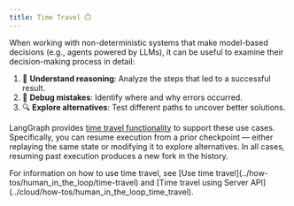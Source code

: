 ```yaml
---
title: Time Travel ⏱️
---
```


When working with non-deterministic systems that make model-based decisions (e.g., agents powered by LLMs), it can be useful to examine their decision-making process in detail:

1. 🤔 **Understand reasoning**: Analyze the steps that led to a successful result.
2. 🐞 **Debug mistakes**: Identify where and why errors occurred.
3. 🔍 **Explore alternatives**: Test different paths to uncover better solutions.

LangGraph provides [time travel functionality](../how-tos/human_in_the_loop/time-travel) to support these use cases. Specifically, you can resume execution from a prior checkpoint — either replaying the same state or modifying it to explore alternatives. In all cases, resuming past execution produces a new fork in the history.

<Tip>
  For information on how to use time travel, see [Use time travel](../how-tos/human_in_the_loop/time-travel) and [Time travel using Server API](../cloud/how-tos/human_in_the_loop_time_travel).
</Tip>
